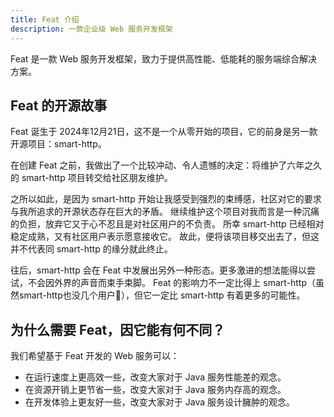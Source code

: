 ```yaml
---
title: Feat 介绍
description: 一款企业级 Web 服务开发框架
---
```


Feat 是一款 Web 服务开发框架，致力于提供高性能、低能耗的服务端综合解决方案。

## Feat 的开源故事

Feat 诞生于 2024年12月21日，这不是一个从零开始的项目，它的前身是另一款开源项目：smart-http。

在创建 Feat 之前，我做出了一个比较冲动、令人遗憾的决定：将维护了六年之久的 smart-http 项目转交给社区朋友维护。

之所以如此，是因为 smart-http 开始让我感受到强烈的束缚感，社区对它的要求与我所追求的开源状态存在巨大的矛盾。
继续维护这个项目对我而言是一种沉痛的负担，放弃它又于心不忍且是对社区用户的不负责。
所幸 smart-http 已经相对稳定成熟，又有社区用户表示愿意接收它。
故此，便将该项目移交出去了，但这并不代表同 smart-http 的缘分就此终止。

往后，smart-http 会在 Feat 中发展出另外一种形态。更多激进的想法能得以尝试，不会因外界的声音而束手束脚。
Feat 的影响力不一定比得上 smart-http（虽然smart-http也没几个用户🥵），但它一定比 smart-http 有着更多的可能性。

## 为什么需要 Feat，因它能有何不同？
我们希望基于 Feat 开发的 Web 服务可以：
- 在运行速度上更高效一些，改变大家对于 Java 服务性能差的观念。
- 在资源开销上更节省一些，改变大家对于 Java 服务内存高的观念。
- 在开发体验上更友好一些，改变大家对于 Java 服务设计臃肿的观念。